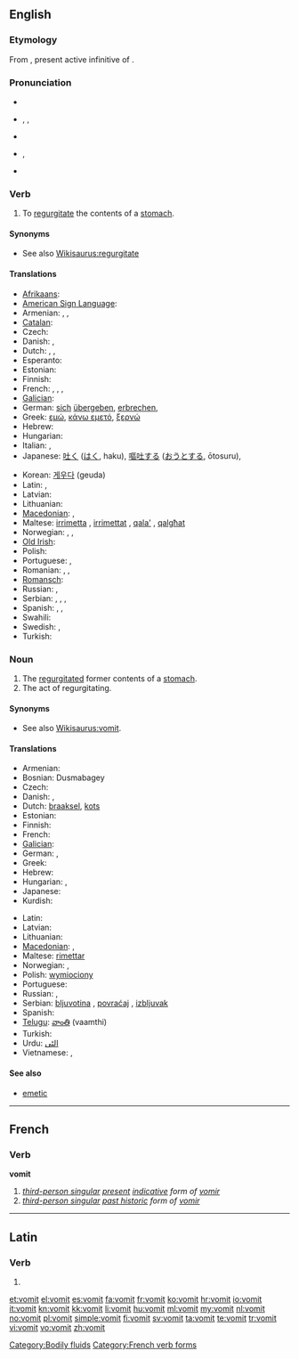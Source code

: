 {{wikipedia}}
{{also|vomît}}
==English==

===Etymology===
From {{etyl|la}} {{term|vomitare|vomitāre|lang=la}}, present active infinitive of {{term|vomito|vomitō|vomit|lang=la}}.

===Pronunciation===
* {{rhymes|ɪt}}
* {{a|UK}} {{enPR|vŏm'ət}}, {{IPA|/ˈvɒmət/}}, {{SAMPA|/"vQm@t/}}
* {{rhymes|ɒmɪt}}
* {{a|US}} {{enPR|vŏm'ît}}, {{IPA|/ˈvɑmɨt/}}
* {{audio|En-us-vomit.ogg|audio (US)}}

===Verb===
{{en-verb}}

# To [[regurgitate]] the contents of a [[stomach]].

====Synonyms====
* See also [[Wikisaurus:regurgitate]]

====Translations====
{{trans-top|to regurgitate the contents of a stomach}}
* [[Afrikaans]]: {{t-|af|braak|xs=Afrikaans}}
* [[American Sign Language]]: {{tø|ase|5@Mouth-5@FromUlnarTipFinger 5@FromMouth-5@FromUlnarTipFinger|xs=American Sign Language}}
* Armenian: {{t-|hy|հետ տալ|tr=het tal}}, {{t+|hy|փսխել|tr=p'sxel}}, {{t-|hy|ործկալ|tr=orçkal}}
* [[Catalan]]: {{t+|ca|vomitar}}
* Czech: {{t+|cs|zvracet}}
* Danish: {{t|da|brække sig}},  {{t-|da|kaste op}}
* Dutch: {{t+|nl|overgeven}}, {{t+|nl|braken}}, {{t|nl|kotsen}} {{qualifier|colloquial}}
* Esperanto: {{t-|eo|vomi|xs=Esperanto}}
* Estonian: {{t-|et|oksendama}}
* Finnish: {{t+|fi|oksentaa}}
* French: {{t+|fr|vomir}}, {{t+|fr|rendre}}, {{t+|fr|rejeter}}, {{t+|fr|dégobiller}} {{qualifier|familiar}}
* [[Galician]]: {{t+|gl|vomitar|xs=Galician}}
* German: [[sich]] [[übergeben]], [[erbrechen]], {{t|de|kotzen}}
* Greek: [[εμώ]], [[κάνω εμετό]], [[ξερνώ]] {{qualifier|colloquial}}
* Hebrew: {{t|he|להקיא}}
* Hungarian: {{t+|hu|hány}}
* Italian: {{t-|it|vomitare}}, {{t+|it|rimettere}}
* Japanese: [[吐く]] ([[はく]], haku), [[嘔吐する]] ([[おうとする]], ōtosuru), {{t|ja|戻す|tr=もどす, modosu|sc=Jpan}}
{{trans-mid}}
* Korean: [[게우다]] (geuda)<!--, [[토하다]] ([[吐]]-, to-hada)-->
* Latin: {{t-|la|vomo|alt=vomō}}, {{t-|la|vomito|vomitō}}
* Latvian: {{t|lv|vemt}}
* Lithuanian: {{t+|lt|vemti|xs=Lithuanian}}
* [[Macedonian]]: {{t-|mk|повраќа|tr=póvraḱa}},  {{t-|mk|блуе|tr=blúe}}
* Maltese: [[irrimetta]] {{m}}, [[irrimettat]] {{f}}, [[qala']] {{m}}, [[qalgħat]] {{f}}
* Norwegian: {{t+|no|kaste opp}}, {{t+|no|spy}}, {{t|no|brekke seg}}
* [[Old Irish]]: {{tø|sga|sceid|xs=Old Irish}}
* Polish: {{t+|pl|wymiotować}}
* Portuguese: {{t+|pt|vomitar}}, {{t|pt|regurgitar}}
* Romanian: {{t-|ro|vomita}}, {{t+|ro|borî}},  {{t-|ro|vărsa}}
* [[Romansch]]: {{t-|rm|vomitar|xs=Romansch}}
* Russian: {{t+|ru|блевать}}, {{t+|ru|рвать}}
* Serbian: {{t|sr|zbljuvati}}, {{t|sr|povratiti}}, {{t-|sr|bljuvati}}, {{t-|sr|povraćati}}
* Spanish: {{t+|es|vomitar}}, {{t+|es|devolver}}, {{t+|es|arrojar}}
* Swahili: {{t|sw|kutapika}}
* Swedish: {{t+|sv|kräkas}}, {{t+|sv|spy}}
* Turkish: {{t+|tr|kusmak}}
{{trans-bottom}}

===Noun===
{{en-noun|-}}

# The [[regurgitate]]d former contents of a [[stomach]].
# The act of regurgitating.

====Synonyms====
* See also [[Wikisaurus:vomit]].

====Translations====
{{trans-top|regurgitated former contents of a stomach}}
* Armenian: {{t|hy|փսխունք|tr=p'sxunk'}}
* Bosnian: Dusmabagey
* Czech: {{t-|cs|zvratky|m|p}}
* Danish: {{t|da|bræk|n}},  {{t|da|opkast|n}}
* Dutch: [[braaksel]], {{qualifier|colloquial}} [[kots]]
* Estonian: {{t-|et|okse}}
* Finnish: {{t+|fi|oksennus}}
* French: {{t+|fr|vomi|m}}
* [[Galician]]: {{t-|gl|vómito|m|xs=Galician}}
* German: {{t|de|Kotze|f}}, {{t|de|Erbrochenes}}
* Greek: {{t+|el|έμεσμα|n|tr=émesma}}
* Hebrew: {{t|he|קא|tr=kei}}
* Hungarian: {{t+|hu|hányás}},  {{t-|hu|hányadék}}
* Japanese: {{t|ja|反吐|tr=へど, hedo|sc=Jpan}}
* Kurdish: {{ku-Arab|[[ڕشانه‌وه‌]]}}
{{trans-mid}}
* Latin: {{t|la|vomitus|m}}
* Latvian: {{t|lv|vēmekļi|m|p}}
* Lithuanian: {{t|lt|vėmalai|p|xs=Lithuanian}}
* [[Macedonian]]: {{t|mk|повраќаница|f|tr=povraḱánica}},  {{t|mk|блујавица|f|tr=blujávica}}
* Maltese: [[rimettar]]
* Norwegian: {{t+|no|oppkast|n}}, {{t+|no|spy|n}}
* Polish: [[wymiociony]] {{f}}
* Portuguese: {{t+|pt|vômito|m}}
* Russian: {{t+|ru|блевотина|f}}, {{t+|ru|рвота|f}}
* Serbian: [[bljuvotina]] {{f}}, [[povraćaj]] {{m}}, [[izbljuvak]] {{m}}
* Spanish: {{t-|es|vómito|m}}
* [[Telugu]]: [[వాంతి]] (vaamthi)
* Turkish: {{t+|tr|kusmuk}}
* Urdu: [[الٹى]]
* Vietnamese: {{t+|vi|nôn|xs=Vietnamese}}, {{t+|vi|mửa|xs=Vietnamese}}
{{trans-bottom}}

====See also====
* [[emetic]]

[[Category:Bodily fluids]]

----

==French==

===Verb===
'''vomit'''

# ''[[third-person singular]] [[present]] [[indicative]] form of [[vomir]]''
# ''[[third-person singular]] [[past historic]] form of [[vomir#French|vomir]]''

[[Category:French verb forms]]

----

==Latin==

===Verb===
{{la-verb-form|vomit}}

# {{conjugation of|vomo|vomō|3|s|pres|act|ind|lang=la}}

[[et:vomit]]
[[el:vomit]]
[[es:vomit]]
[[fa:vomit]]
[[fr:vomit]]
[[ko:vomit]]
[[hr:vomit]]
[[io:vomit]]
[[it:vomit]]
[[kn:vomit]]
[[kk:vomit]]
[[li:vomit]]
[[hu:vomit]]
[[ml:vomit]]
[[my:vomit]]
[[nl:vomit]]
[[no:vomit]]
[[pl:vomit]]
[[simple:vomit]]
[[fi:vomit]]
[[sv:vomit]]
[[ta:vomit]]
[[te:vomit]]
[[tr:vomit]]
[[vi:vomit]]
[[vo:vomit]]
[[zh:vomit]]